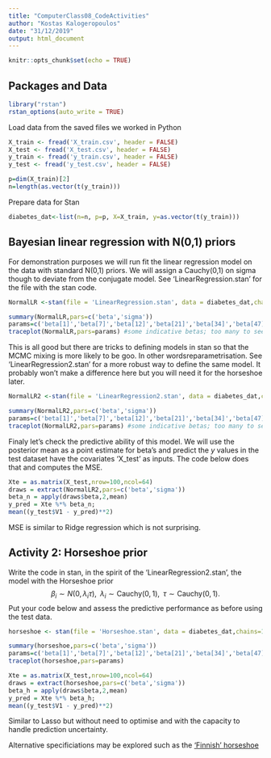 ```yaml
---
title: "ComputerClass08_CodeActivities"
author: "Kostas Kalogeropoulos"
date: "31/12/2019"
output: html_document
---
```


```r
knitr::opts_chunk$set(echo = TRUE)
```

## Packages and Data

```r
library("rstan")
rstan_options(auto_write = TRUE)
```

Load data from the saved files we worked in Python

```r
X_train <- fread('X_train.csv', header = FALSE)
X_test <- fread('X_test.csv', header = FALSE)
y_train <- fread('y_train.csv', header = FALSE)
y_test <- fread('y_test.csv', header = FALSE)

p=dim(X_train)[2]
n=length(as.vector(t(y_train)))
```

Prepare data for Stan

```r
diabetes_dat<-list(n=n, p=p, X=X_train, y=as.vector(t(y_train)))
```

## Bayesian linear regression with N(0,1) priors

For demonstration purposes we will run fit the linear regression model on the data with standard N(0,1) priors. We will assign a Cauchy(0,1) on sigma though to deviate from the conjugate model. See 'LinearRegression.stan' for the file with the stan code.

```r
NormalLR <-stan(file = 'LinearRegression.stan', data = diabetes_dat,chains=1,init=0,seed=1)
```

```r
summary(NormalLR,pars=c('beta','sigma'))
params=c('beta[1]','beta[7]','beta[12]','beta[21]','beta[34]','beta[47]','beta[56]','beta[64]','sigma')
traceplot(NormalLR,pars=params) #some indicative betas; too many to see all
```

This is all good but there are tricks to defining models in stan so that the MCMC mixing is more likely to be goo. In other wordsreparametrisation. See 'LinearRegression2.stan' for a more robust way to define the same model. It probably won't make a difference here but you will need it for the horseshoe later.

```r
NormalLR2 <-stan(file = 'LinearRegression2.stan', data = diabetes_dat,chains=1,init=0,seed=1)
```

```r
summary(NormalLR2,pars=c('beta','sigma'))
params=c('beta[1]','beta[7]','beta[12]','beta[21]','beta[34]','beta[47]','beta[56]','beta[64]','sigma')
traceplot(NormalLR2,pars=params) #some indicative betas; too many to see all
```

Finaly let's check the predictive ability of this model. We will use the posterior mean as a point estimate for beta's and predict the $y$ values in the test dataset have the covariates 'X_test' as inputs. The code below does that and computes the MSE.

```r
Xte = as.matrix(X_test,nrow=100,ncol=64)
draws = extract(NormalLR2,pars=c('beta','sigma'))
beta_n = apply(draws$beta,2,mean)
y_pred = Xte %*% beta_n;
mean((y_test$V1 - y_pred)**2)
```

MSE is similar to Ridge regression which is not surprising.

## Activity 2: Horseshoe prior

Write the code in stan, in the spirit of the 'LinearRegression2.stan', the model with the Horseshoe prior
$$
\beta_i \sim N(0,\lambda_i\tau),\;\;\lambda_i\sim\text{Cauchy}(0,1),\;\;\tau\sim\text{Cauchy}(0,1).
$$
Put your code below and assess the predictive performance as before using the test data.

```r
horseshoe <- stan(file = 'Horseshoe.stan', data = diabetes_dat,chains=1,control = list(adapt_delta = 0.99),init=0,seed=1)
```



```r
summary(horseshoe,pars=c('beta','sigma'))
params=c('beta[1]','beta[7]','beta[12]','beta[21]','beta[34]','beta[47]','beta[56]','beta[64]','sigma')
traceplot(horseshoe,pars=params)
```

```r
Xte = as.matrix(X_test,nrow=100,ncol=64)
draws = extract(horseshoe,pars=c('beta','sigma'))
beta_h = apply(draws$beta,2,mean)
y_pred = Xte %*% beta_h;
mean((y_test$V1 - y_pred)**2)
```

Similar to Lasso but without need to optimise and with the capacity to handle prediction uncertainty. 

Alternative specificiations may be explored such as the ['Finnish' horseshoe](https://arxiv.org/abs/1610.05559) 



